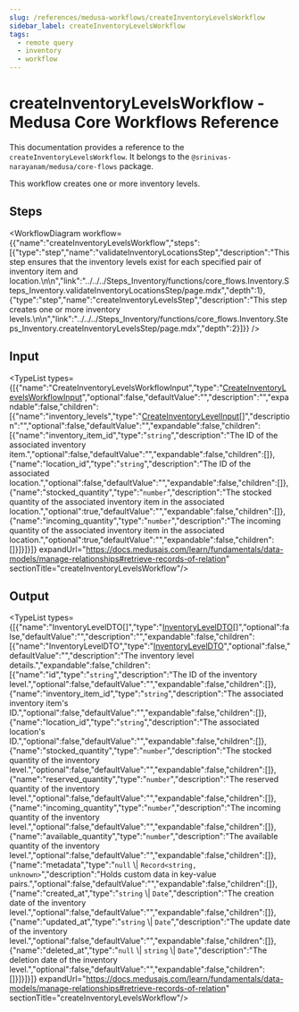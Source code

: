 ```yaml
---
slug: /references/medusa-workflows/createInventoryLevelsWorkflow
sidebar_label: createInventoryLevelsWorkflow
tags:
  - remote query
  - inventory
  - workflow
---
```



# createInventoryLevelsWorkflow - Medusa Core Workflows Reference

This documentation provides a reference to the `createInventoryLevelsWorkflow`. It belongs to the `@srinivas-narayanam/medusa/core-flows` package.

This workflow creates one or more inventory levels.

## Steps

<WorkflowDiagram workflow={{"name":"createInventoryLevelsWorkflow","steps":[{"type":"step","name":"validateInventoryLocationsStep","description":"This step ensures that the inventory levels exist for each specified pair of inventory item and location.\n\n","link":"../../../Steps_Inventory/functions/core_flows.Inventory.Steps_Inventory.validateInventoryLocationsStep/page.mdx","depth":1},{"type":"step","name":"createInventoryLevelsStep","description":"This step creates one or more inventory levels.\n\n","link":"../../../Steps_Inventory/functions/core_flows.Inventory.Steps_Inventory.createInventoryLevelsStep/page.mdx","depth":2}]}} />

## Input

<TypeList types={[{"name":"CreateInventoryLevelsWorkflowInput","type":"[CreateInventoryLevelsWorkflowInput](../../../../interfaces/core_flows.CreateInventoryLevelsWorkflowInput/page.mdx)","optional":false,"defaultValue":"","description":"","expandable":false,"children":[{"name":"inventory_levels","type":"[CreateInventoryLevelInput](../../../../../types/InventoryTypes/interfaces/types.InventoryTypes.CreateInventoryLevelInput/page.mdx)[]","description":"","optional":false,"defaultValue":"","expandable":false,"children":[{"name":"inventory_item_id","type":"`string`","description":"The ID of the associated inventory item.","optional":false,"defaultValue":"","expandable":false,"children":[]},{"name":"location_id","type":"`string`","description":"The ID of the associated location.","optional":false,"defaultValue":"","expandable":false,"children":[]},{"name":"stocked_quantity","type":"`number`","description":"The stocked quantity of the associated inventory item in the associated location.","optional":true,"defaultValue":"","expandable":false,"children":[]},{"name":"incoming_quantity","type":"`number`","description":"The incoming quantity of the associated inventory item in the associated location.","optional":true,"defaultValue":"","expandable":false,"children":[]}]}]}]} expandUrl="https://docs.medusajs.com/learn/fundamentals/data-models/manage-relationships#retrieve-records-of-relation" sectionTitle="createInventoryLevelsWorkflow"/>

## Output

<TypeList types={[{"name":"InventoryLevelDTO[]","type":"[InventoryLevelDTO](../../../../../types/InventoryTypes/interfaces/types.InventoryTypes.InventoryLevelDTO/page.mdx)[]","optional":false,"defaultValue":"","description":"","expandable":false,"children":[{"name":"InventoryLevelDTO","type":"[InventoryLevelDTO](../../../../../types/InventoryTypes/interfaces/types.InventoryTypes.InventoryLevelDTO/page.mdx)","optional":false,"defaultValue":"","description":"The inventory level details.","expandable":false,"children":[{"name":"id","type":"`string`","description":"The ID of the inventory level.","optional":false,"defaultValue":"","expandable":false,"children":[]},{"name":"inventory_item_id","type":"`string`","description":"The associated inventory item's ID.","optional":false,"defaultValue":"","expandable":false,"children":[]},{"name":"location_id","type":"`string`","description":"The associated location's ID.","optional":false,"defaultValue":"","expandable":false,"children":[]},{"name":"stocked_quantity","type":"`number`","description":"The stocked quantity of the inventory level.","optional":false,"defaultValue":"","expandable":false,"children":[]},{"name":"reserved_quantity","type":"`number`","description":"The reserved quantity of the inventory level.","optional":false,"defaultValue":"","expandable":false,"children":[]},{"name":"incoming_quantity","type":"`number`","description":"The incoming quantity of the inventory level.","optional":false,"defaultValue":"","expandable":false,"children":[]},{"name":"available_quantity","type":"`number`","description":"The available quantity of the inventory level.","optional":false,"defaultValue":"","expandable":false,"children":[]},{"name":"metadata","type":"`null` \\| `Record<string, unknown>`","description":"Holds custom data in key-value pairs.","optional":false,"defaultValue":"","expandable":false,"children":[]},{"name":"created_at","type":"`string` \\| `Date`","description":"The creation date of the inventory level.","optional":false,"defaultValue":"","expandable":false,"children":[]},{"name":"updated_at","type":"`string` \\| `Date`","description":"The update date of the inventory level.","optional":false,"defaultValue":"","expandable":false,"children":[]},{"name":"deleted_at","type":"`null` \\| `string` \\| `Date`","description":"The deletion date of the inventory level.","optional":false,"defaultValue":"","expandable":false,"children":[]}]}]}]} expandUrl="https://docs.medusajs.com/learn/fundamentals/data-models/manage-relationships#retrieve-records-of-relation" sectionTitle="createInventoryLevelsWorkflow"/>
